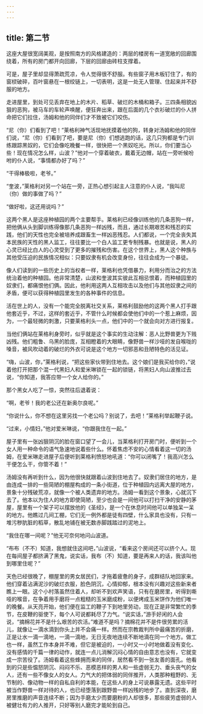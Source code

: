 ```yaml
---
---
---
```

title: 第二节
---




这座大屋很宽阔美观，是按照南方的风格建造的：两层的楼房有一道宽敞的回廊围绕着，所有的房门都开向回廊，下层的回廊由砖柱支撑着。

可是，屋子里却显得萧疏荒凉，令人觉得很不舒服。有些窗子用木板钉住了，有的窗棂破碎，百叶窗悬在一根绞链上，一切表明，这是一处无人管理、住起来并不舒服的地方。

走进屋里，到处可见丢弃在地上的木片、稻草、破烂的木桶和箱子。三四条相貌凶狠的恶狗，被马车的车轮声唤醒，便狂奔出来，跟在后面的几个衣衫破烂的仆人拼命把它们拉住，汤姆和他的同伴们才不致被它们咬伤。

“尼（你）们看到了吧！”莱格利神气活现地抚摸着他的狗，转身对汤姆和他的同伴们说，“尼（你）们看到了吧，要是尼（你）们想逃跑的话，这几只狗都是专门训练跟踪黑奴的，它们会像吃晚餐一样，很快把一个黑奴吃光。所以，你们要当心些！现在情况怎么样，山波？”他对一个穿着破衣，戴着无边帽，站在一旁听候吩咐的仆人说，“事情都办好了吗？”

“干得棒极啦，老爷。”

“奎波，”莱格利对另一个站在一旁，正热心想引起主人注意的仆人说，“我叫尼（你）做的事做了吗？”

“做好啦，这还用说吗？”

这两个黑人是这座种植园的两个主要帮手。莱格利已经像训练他的几条恶狗一样，把他俩从头到脚训练得像那几条恶狗一样凶残，而且，通过长期艰苦和残忍的实践，他们的天性也完全被培养成跟畜生一样凶恶残忍。人们都说，一个完全丧失其本民族的天性的黑人监工，往往要比一个白人监工更专制残暴。也就是说，黑人的心灵已经比白人的心灵受到了更多的摧残和伤害。在这个世界上，黑人这个种族与其他受压迫的民族情况相似：只要奴隶有机会改变身份，往往会成为一个暴徒。

像人们读到的一些历史上的当权者一样，莱格利也凭借暴力，利用分而治之的方法统治着他的种植园。他非常清楚，山波和奎波其实彼此互相忌恨着，而种植园里的奴隶们，都痛恨他们俩。因此，他利用这两人互相攻击以及他们与其他奴隶之间的矛盾，便可以获得种植园里发生的各种事件的信息。

活在世上的人，没有一个能完全脱离社交关系，莱格利鼓励他的这两个黑人打手跟他套近乎，不过，这样的套近乎，不管什么时候都会使他们中的一个惹上麻烦，因为，一个最轻微的刺激，只要莱格利头一点，他们中的一个就会向对方进行报复。

当他们俩站在莱格利身旁时，似乎就是这个事实的生动注解：恶人比野兽更为下贱凶残。他们粗鲁、乌黑的脸庞，互相瞪着的大眼睛，像野兽一样沙哑的发自喉咙的嗓音，被风吹动着的破烂的外衣可说是这个地方一切邪恶和丑陋特色的活见证。

“嗨，山波，你，”莱格利说，“把这些家伙带到住地去。这个娘们是我买给你的，”说着他打开把那个混一代黑妇人和爱米琳锁在一起的锁链，将黑妇人向山波推过去说，“你知道，我答应带一个女人给你的。”

那个黑女人吃了一惊，突然往后退着说：

“啊，老爷！我的老公还在新奥尔良呢。”

“你说什么，你不想在这里另找一个老公吗？别说了，去吧！”莱格利举起鞭子说。

“过来，小情妇，”他对爱米琳说，“你跟我住在一起。”

屋子里有一张凶狠阴沉的脸在窗口望了一会儿，当莱格利打开房门时，便听到一个女人用一种命令的语气急速地说着些什么。怀着焦虑不安的心情看着这一切的汤姆，在爱米琳走进屋子后便听到莱格利愤怒地吼道：“你可以闭嘴了！我高兴怎么干便怎么干，你管不着！”

汤姆没有再听到什么，因为他很快就跟着山波到住地去了。奴隶们居住的地方，是由连成一排的一些简陋的棚屋构成的一条小街道，位于种植园内远离大屋的地方，景象十分残破荒凉，就像一个被人类遗弃的地方。汤姆一看到这个景象，心就沉下去了。他本以为住人的地方即使简陋，至少也会是一间他可以打扫干净的安静的茅屋，屋里有一个架子可以摆放他的《圣经》，是一个在休息时间他可以单独呆一呆的地方。他瞧过几间工棚，它们无一例外都是徒有四壁，什么家具也没有，只有一堆污秽肮脏的稻草，散乱地铺在被无数赤脚践踏过的泥地上。

“我住在哪一间呢？”他无可奈何地问山波道。

“布布（不不）知道，我想就住这间吧，”山波说，“看来这个房间还可以挤个人。现在每间屋子都挤满了黑鬼，说实话，我布（不）知道，要是再来人的话，我该叫他到哪里住呢？”

天色已经很晚了，棚屋里的男女居民们，才拖着疲惫的身子，成群结队地回家来。他们穿着沾满泥沙的破烂衣服，脸色阴沉，心情抑郁，根本没有兴趣对这些新来者瞧上一眼。这个小村落虽然住着人，却听不到欢声笑语，只有在磨房里，听得到嘶哑的喉音，在争着用手磨将一点粗糙的玉米磨成粉，以便烤成玉米饼作为他们唯一的晚餐。从天亮开始，他们便在监工的鞭子下到地里劳动，现在正是非常繁忙的季节，在皮鞭的驱使下，每个人可说都耗尽了力气。“说实话，”游手好闲的人会说，“摘棉花并不是什么艰苦的农活。”难道不是吗？摘棉花并不是件很劳累的活儿，就像让一滴水滴到你头上并不会痛一样。然而在宗教裁判所中最痛苦的折磨，正是让水一滴一滴地，一滴一滴地，无日无夜地连续不断地滴在同一个地方。做工也一样，虽然工作本身并不难，但它是被迫的，一小时又一小时地做着没有变化、没有感情的千篇一律的动作，就连一点儿消解沉闷心情的自由意志也没有，它就变成一宗苦役了。汤姆看着这些蜂拥而来的同伴，居然看不到一张友善的面孔。他看到的只是些愠怒阴沉、闷闷不乐、恶模恶样的男人和一些虚弱无力、垂头丧气的女人，还有一些不像女人的女人。力气大的把体弱的同伴推开，人类那种粗野的、无节制的、像动物一样的自私自利的本能，在这些人的身上可说暴露无遗。这些平时被当作野兽一样对待的人，也已经堕落到跟野兽一样凶残的地步了。直到深夜，磨房里推磨的声音连续不断；因为手磨太少而要磨粉的人却很多，那些疲劳虚弱的人被健壮有力的人推开，只好等别人磨完才能轮到自己。